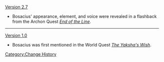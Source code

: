 [[Version 2.7]]
* Bosacius' appearance, element, and voice were revealed in a flashback from the Archon Quest ''[[End of the Line (Quest)|End of the Line]]''.
----
[[Version 1.0]]
* Bosacius was first mentioned in the World Quest ''[[The Yaksha's Wish]]''.
<noinclude>[[Category:Change History]]</noinclude>
